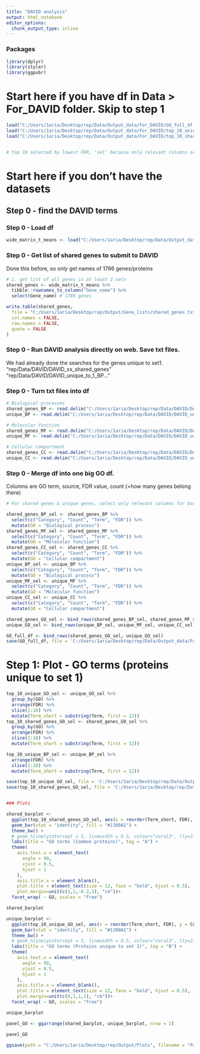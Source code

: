 ```yaml
---
title: "DAVID analysis"
output: html_notebook
editor_options: 
  chunk_output_type: inline
---
```


### Packages
```r
library(dplyr)
library(styler)
library(ggpubr)
```

# Start here if you have df in Data > For_DAVID folder. Skip to step 1
```r
load("C:/Users/1aria/Desktop/rep/Data/Output_data/For_DAVID/GO_full_df.Rda")   # most complete df, probably unnecessary
load("C:/Users/1aria/Desktop/rep/Data/Output_data/For_DAVID/top_10_unique_GO_sel.Rda")
load("C:/Users/1aria/Desktop/rep/Data/Output_data/For_DAVID/top_10_shared_genes_GO_sel.Rda")


# top 10 selected by lowest FDR, 'sel' because only relevant columns selected

```


# Start here if you don't have the datasets

## Step 0 - find the DAVID terms
### Step 0  - Load df
```r
wide_matrix_t_means <- load("C:/Users/1aria/Desktop/rep/Data/Output_data/wide_matrix_t_means.Rda")
```


### Step 0 - Get list of shared genes to submit to DAVID
Done this before, so only get names of 1786 genes/proteins
```r
# 1. get list of all genes in at least 2 sets
shared_genes <- wide_matrix_t_means %>%
  tibble::rownames_to_column("Gene_name") %>%
  select(Gene_name) # 1786 genes

write.table(shared_genes,
  file = "C:/Users/1aria/Desktop/rep/Output/Gene_lists/shared_genes.txt",
  col.names = FALSE,
  row.names = FALSE,
  quote = FALSE
)
```

### Step 0 - Run DAVID analysis directly on web. Save txt files.
We had already done the searches for the genes unique to set1. 
"rep/Data/DAVID/DAVID_xx_shared_genes"
"rep/Data/DAVID/DAVID_unique_to_1_BP..."

### Step 0 - Turn txt files into df
```r
# Biological processes
shared_genes_BP <- read.delim("C:/Users/1aria/Desktop/rep/Data/DAVID/DAVID_BP_shared_genes.txt", header = TRUE, sep = "\t") %>% filter(!PValue == 0) 
unique_BP <- read.delim("C:/Users/1aria/Desktop/rep/Data/DAVID/DAVID_unique_to_1_GO_Biological_Process.txt", header = TRUE, sep = "\t") %>% filter(!PValue == 0)

# Molecular function
shared_genes_MF <- read.delim("C:/Users/1aria/Desktop/rep/Data/DAVID/DAVID_MF_shared_genes.txt", header = TRUE, sep = "\t") %>% filter(!PValue == 0)
unique_MF <- read.delim("C:/Users/1aria/Desktop/rep/Data/DAVID/DAVID_unique_to_1_GO_Molecular_Function.txt", header = TRUE, sep = "\t") %>% filter(!PValue == 0)

# Cellular compartment
shared_genes_CC <- read.delim("C:/Users/1aria/Desktop/rep/Data/DAVID/DAVID_CC_shared_genes.txt", header = TRUE, sep = "\t") %>% filter(!PValue == 0)
unique_CC <- read.delim("C:/Users/1aria/Desktop/rep/Data/DAVID/DAVID_unique_to_1_GO_Cellular_Compartment.txt", header = TRUE, sep = "\t") %>% filter(!PValue == 0)
```

### Step 0 - Merge df into one big GO df. 
Columns are GO term, source, FDR value, count (=how many genes belong there)
```r
# For shared genes & unique genes, select only relevant columns for barplot

shared_genes_BP_sel <- shared_genes_BP %>%
  select(c("Category", "Count", "Term", "FDR")) %>%
  mutate(GO = "Biological process")
shared_genes_MF_sel <- shared_genes_MF %>%
  select(c("Category", "Count", "Term", "FDR")) %>%
  mutate(GO = "Molecular function")
shared_genes_CC_sel <- shared_genes_CC %>%
  select(c("Category", "Count", "Term", "FDR")) %>%
  mutate(GO = "Cellular compartment")
unique_BP_sel <- unique_BP %>%
  select(c("Category", "Count", "Term", "FDR")) %>%
  mutate(GO = "Biological process")
unique_MF_sel <- unique_MF %>%
  select(c("Category", "Count", "Term", "FDR")) %>%
  mutate(GO = "Molecular function")
unique_CC_sel <- unique_CC %>%
  select(c("Category", "Count", "Term", "FDR")) %>%
  mutate(GO = "Cellular compartment")

shared_genes_GO_sel <- bind_rows(shared_genes_BP_sel, shared_genes_MF_sel, shared_genes_CC_sel) %>% mutate(Source = "Shared")
unique_GO_sel <- bind_rows(unique_BP_sel, unique_MF_sel, unique_CC_sel) %>% mutate(Source = "Unique to set 1")

GO_full_df <- bind_rows(shared_genes_GO_sel, unique_GO_sel)
save(GO_full_df, file = 'C:/Users/1aria/Desktop/rep/Data/Output_data/For_DAVID/GO_full_df.Rda')
```

# Step 1: Plot - GO terms (proteins unique to set 1)
```r
top_10_unique_GO_sel <- unique_GO_sel %>%
  group_by(GO) %>%
  arrange(FDR) %>%
  slice(1:10) %>%
  mutate(Term_short = substring(Term, first = 12))
top_10_shared_genes_GO_sel <- shared_genes_GO_sel %>%
  group_by(GO) %>%
  arrange(FDR) %>%
  slice(1:10) %>%
  mutate(Term_short = substring(Term, first = 12))

top_10_unique_BP_sel <- unique_BP_sel %>%
  arrange(FDR) %>%
  slice(1:10) %>%
  mutate(Term_short = substring(Term, first = 12))

save(top_10_unique_GO_sel, file = 'C:/Users/1aria/Desktop/rep/Data/Output_data/For_DAVID/top_10_unique_GO_sel.Rda')
save(top_10_shared_genes_GO_sel, file = 'C:/Users/1aria/Desktop/rep/Data/Output_data/For_DAVID/top_10_shared_genes_GO_sel.Rda')


### Plots

shared_barplot <-
  ggplot(top_10_shared_genes_GO_sel, aes(x = reorder(Term_short, FDR), y = Count)) +
  geom_bar(stat = "identity", fill = "#1380A1") +
  theme_bw() +
  # geom_hline(yintercept = 5, linewidth = 0.5, colour="coral3", lty=2)+   # 5 would be 0.05 significance level of FDR
  labs(title = "GO terms (Common proteins)", tag = "A") +
  theme(
    axis.text.x = element_text(
      angle = 90,
      vjust = 0.5,
      hjust = 1
    ),
    axis.title.x = element_blank(),
    plot.title = element_text(size = 12, face = "bold", hjust = 0.5),
    plot.margin=unit(c(1,1,-0.2,1), "cm"))+
  facet_wrap( ~ GO, scales = "free")

shared_barplot

unique_barplot <-
  ggplot(top_10_unique_GO_sel, aes(x = reorder(Term_short, FDR), y = Count)) +
  geom_bar(stat = "identity", fill = "#1380A1") +
  theme_bw() +
  # geom_hline(yintercept = 5, linewidth = 0.5, colour="coral3", lty=2)+   # 5 would be 0.05 significance level of FDR
  labs(title = "GO terms (Proteins unique to set 1)", tag = "B") +
  theme(
    axis.text.x = element_text(
      angle = 90,
      vjust = 0.5,
      hjust = 1
    ),
    axis.title.x = element_blank(),
    plot.title = element_text(size = 12, face = "bold", hjust = 0.5),
    plot.margin=unit(c(0,1,1,1), "cm"))+
  facet_wrap( ~ GO, scales = "free")

unique_barplot 

panel_GO <- ggarrange(shared_barplot, unique_barplot, nrow = 2)

panel_GO

ggsave(path = "C:/Users/1aria/Desktop/rep/Output/Plots", filename = "Panel_GO_terms.png",panel_GO, width=21, height = 24, units="cm",dpi=200)
```
